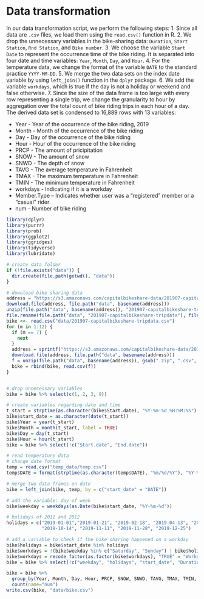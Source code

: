 # Data transformation
In our data transformation script, we perform the following steps:
1. Since all data are `.csv` files, we load them using the `read.csv()` function in R. 
2. We drop the unnecessary variables in the bike-sharing data: `Duration`, `Start Station`, `Rnd Station`, and `Bike number`. 
3. We choose the variable `Start Date` to represent the occurrence time of the bike riding. It is separated into four date and time variables: `Year`, `Month`, `Day`, and `Hour`. 
4. For the temperature data, we change the format of the variable `DATE` to the standard practice `YYYY-MM-DD`.
5. We merge the two data sets on the index date variable by using `left_join()` function in the `dplyr` package. 
6. We add the variable `workdays`, which is true if the day is not a holiday or weekend and false otherwise.
7. Since the size of the data frame is too large with every row representing a single trip, we change the granularity to hour by aggregation over the total count of bike riding trips in each hour of a day. The derived data set is condensed to 16,889 rows with 13 variables:

* Year - Year of the occurrence of the bike riding, 2019
* Month - Month of the occurrence of the bike riding
* Day - Day of the occurrence of the bike riding
* Hour - Hour of the occurrence of the bike riding
* PRCP - The amount of pricipitation
* SNOW - The amount of snow
* SNWD - The depth of snow
* TAVG - The average temperature in Fahrenheit
* TMAX - The maximum temperature in Fahrenheit
* TMIN - The minimum temperature in Fahrenheit
* workdays - Indicating if it is a workday
* Member.Type – Indicates whether user was a "registered" member or a "casual" rider
* num - Number of bike riding


```r
library(dplyr)
library(purrr)
library(prob)
library(ggplot2)
library(ggridges)
library(tidyverse)
library(lubridate)
```

```r
# create data folder
if (!file.exists("data")) {
  dir.create(file.path(getwd(), "data"))
}

# download bike sharing data
address = "https://s3.amazonaws.com/capitalbikeshare-data/201907-capitalbikeshare-tripdata.zip"
download.file(address, file.path("data", basename(address)))
unzip(file.path("data", basename(address)), "201907-capitalbikeshare-tripdata", exdir=file.path("data"))
file.rename(file.path("data", "201907-capitalbikeshare-tripdata"), file.path("data", "201907-capitalbikeshare-tripdata.csv"))
bike <<- read.csv("data/201907-capitalbikeshare-tripdata.csv")
for (m in 1:12) {
  if (m == 7) {
    next
  }
  address = sprintf("https://s3.amazonaws.com/capitalbikeshare-data/2019%02d-capitalbikeshare-tripdata.zip",m)
  download.file(address, file.path("data", basename(address)))
  f = unzip(file.path("data", basename(address)), gsub(".zip", ".csv", basename(address)), exdir=file.path("data"))
  bike = rbind(bike, read.csv(f))
}


# drop unnecessary variables
bike = bike %>% select(c(1, 2, 3, 9))

# create variables regarding date and time
t_start = strptime(as.character(bike$Start.date), "%Y-%m-%d %H:%M:%S")
bike$start_date = as.character(date(t_start))
bike$Year = year(t_start)
bike$Month = month(t_start, label = TRUE)
bike$Day = day(t_start)
bike$Hour = hour(t_start)
bike = bike %>% select(!c("Start.date", "End.date"))

# read temperature data
# change date format
temp = read.csv("temp_data/temp.csv")
temp$DATE = format(strptime(as.character(temp$DATE), "%m/%d/%Y"), "%Y-%m-%d")

# merge two data frames on date
bike = left_join(bike, temp, by = c("start_date" = "DATE"))

# add the variable: day of week
bike$weekday = weekdays(as.Date(bike$start_date, "%Y-%m-%d"))

# holidays of 2011 and 2012
holidays = c("2019-01-01","2019-01-21", "2019-02-18", "2019-04-13", "2019-05-27", "2019-07-04", "2019-09-02",
             "2019-10-14", "2019-11-11", "2019-11-28", "2019-12-25")

# add a variable to check if the bike sharing happened on a workday
bike$holidays = bike$start_date %in% holidays
bike$workdays = !(bike$weekday %in% c("Saturday", "Sunday") | bike$holidays)
bike$workdays = recode_factor(as.factor(bike$workdays), "TRUE" = "Workdays", "FALSE" = "Non-workdays")
bike = bike %>% select(!c("weekday", "holidays", "start_date", "Duration"))

bike = bike %>% 
  group_by(Year, Month, Day, Hour, PRCP, SNOW, SNWD, TAVG, TMAX, TMIN, workdays, Member.type) %>%
  count(name="num")
write.csv(bike, "data/bike.csv")
```


